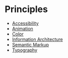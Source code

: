 # Principles

<!--
Animation
Empty state
Layout
Feedback
Typography
Color
-->

* [Accessibility](./principles/accessibility)
* [Animation](./principles/animation)
* [Color](./principles/color)
* [Information Architecture](./principles/information-architecture)
* [Semantic Markup](./principles/semantic-markup)
* [Typography](./principles/typography)
